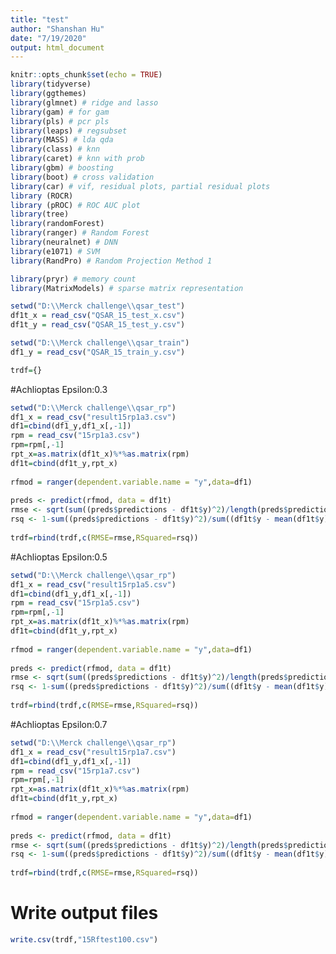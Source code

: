 ```yaml
---
title: "test"
author: "Shanshan Hu"
date: "7/19/2020"
output: html_document
---
```


```r
knitr::opts_chunk$set(echo = TRUE)
library(tidyverse)
library(ggthemes)
library(glmnet) # ridge and lasso
library(gam) # for gam
library(pls) # pcr pls
library(leaps) # regsubset
library(MASS) # lda qda
library(class) # knn
library(caret) # knn with prob
library(gbm) # boosting
library(boot) # cross validation
library(car) # vif, residual plots, partial residual plots
library (ROCR) 
library (pROC) # ROC AUC plot
library(tree)
library(randomForest)
library(ranger) # Random Forest
library(neuralnet) # DNN
library(e1071) # SVM
library(RandPro) # Random Projection Method 1

library(pryr) # memory count
library(MatrixModels) # sparse matrix representation
```

```r
setwd("D:\\Merck challenge\\qsar_test")
df1t_x = read_csv("QSAR_15_test_x.csv")
df1t_y = read_csv("QSAR_15_test_y.csv")

setwd("D:\\Merck challenge\\qsar_train")
df1_y = read_csv("QSAR_15_train_y.csv")

trdf={}
```
#Achlioptas Epsilon:0.3
```r
setwd("D:\\Merck challenge\\qsar_rp")
df1_x = read_csv("result15rp1a3.csv")
df1=cbind(df1_y,df1_x[,-1])
rpm = read_csv("15rp1a3.csv")
rpm=rpm[,-1]
rpt_x=as.matrix(df1t_x)%*%as.matrix(rpm)
df1t=cbind(df1t_y,rpt_x)
  
rfmod = ranger(dependent.variable.name = "y",data=df1)
  
preds <- predict(rfmod, data = df1t)
rmse <- sqrt(sum((preds$predictions - df1t$y)^2)/length(preds$predictions))
rsq <- 1-sum((preds$predictions - df1t$y)^2)/sum((df1t$y - mean(df1t$y))^2)
  
trdf=rbind(trdf,c(RMSE=rmse,RSquared=rsq))
```
#Achlioptas Epsilon:0.5
```r
setwd("D:\\Merck challenge\\qsar_rp")
df1_x = read_csv("result15rp1a5.csv")
df1=cbind(df1_y,df1_x[,-1])
rpm = read_csv("15rp1a5.csv")
rpm=rpm[,-1]
rpt_x=as.matrix(df1t_x)%*%as.matrix(rpm)
df1t=cbind(df1t_y,rpt_x)
  
rfmod = ranger(dependent.variable.name = "y",data=df1)
  
preds <- predict(rfmod, data = df1t)
rmse <- sqrt(sum((preds$predictions - df1t$y)^2)/length(preds$predictions))
rsq <- 1-sum((preds$predictions - df1t$y)^2)/sum((df1t$y - mean(df1t$y))^2)
  
trdf=rbind(trdf,c(RMSE=rmse,RSquared=rsq))
```
#Achlioptas Epsilon:0.7
```r
setwd("D:\\Merck challenge\\qsar_rp")
df1_x = read_csv("result15rp1a7.csv")
df1=cbind(df1_y,df1_x[,-1])
rpm = read_csv("15rp1a7.csv")
rpm=rpm[,-1]
rpt_x=as.matrix(df1t_x)%*%as.matrix(rpm)
df1t=cbind(df1t_y,rpt_x)
  
rfmod = ranger(dependent.variable.name = "y",data=df1)
  
preds <- predict(rfmod, data = df1t)
rmse <- sqrt(sum((preds$predictions - df1t$y)^2)/length(preds$predictions))
rsq <- 1-sum((preds$predictions - df1t$y)^2)/sum((df1t$y - mean(df1t$y))^2)
  
trdf=rbind(trdf,c(RMSE=rmse,RSquared=rsq))
```

# Write output files
```r
write.csv(trdf,"15Rftest100.csv")
```








